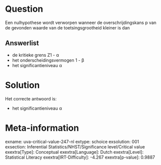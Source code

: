 Question
========

Een nulhypothese wordt verworpen wanneer de overschrijdingskans p van de
gevonden waarde van de toetsingsgrootheid kleiner is dan

Answerlist
----------

* de kritieke grens Z1 - α
* het onderscheidingsvermogen 1 - β
* het significantieniveau α

Solution
========

Het correcte antwoord is: 

* het significantieniveau α

Meta-information
================
exname: uva-critical-value-247-nl
extype: schoice
exsolution: 001
exsection: Inferential Statistics/NHST/Significance level/Critical value
exextra[Type]: Conceptual
exextra[Language]: Dutch
exextra[Level]: Statistical Literacy
exextra[IRT-Difficulty]: -4.267
exextra[p-value]: 0.9887
